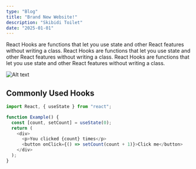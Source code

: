 ```yaml
---
type: "Blog"
title: "Brand New Website!"
description: "Skibidi Toilet"
date: "2025-01-01"
---
```


React Hooks are functions that let you use state and other React features without writing a class.
React Hooks are functions that let you use state and other React features without writing a class. React Hooks are functions that let you use state and other React features without writing a class.

![Alt text](/assets/projects/thumbnails/coindeno.png)

## Commonly Used Hooks

```javascript
import React, { useState } from "react";

function Example() {
  const [count, setCount] = useState(0);
  return (
    <div>
      <p>You clicked {count} times</p>
      <button onClick={() => setCount(count + 1)}>Click me</button>
    </div>
  );
}
```

